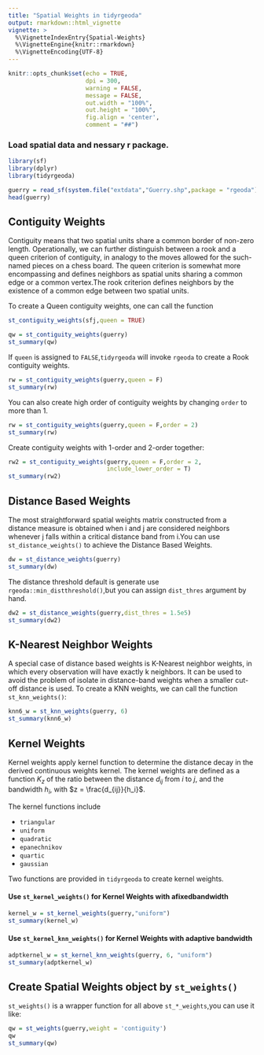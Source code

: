 ```yaml
---
title: "Spatial Weights in tidyrgeoda"
output: rmarkdown::html_vignette
vignette: >
  %\VignetteIndexEntry{Spatial-Weights}
  %\VignetteEngine{knitr::rmarkdown}
  %\VignetteEncoding{UTF-8}
---
```


```r
knitr::opts_chunk$set(echo = TRUE,
                      dpi = 300,
                      warning = FALSE,
                      message = FALSE,
                      out.width = "100%",
                      out.height = "100%",
                      fig.align = 'center',
                      comment = "##")
```

### Load spatial data and nessary r package.

```r
library(sf)
library(dplyr)
library(tidyrgeoda)

guerry = read_sf(system.file("extdata","Guerry.shp",package = "rgeoda"))
head(guerry)
```

## Contiguity Weights

Contiguity means that two spatial units share a common border of non-zero length. Operationally, we can further distinguish between a rook and a queen criterion of contiguity, in analogy to the moves allowed for the such-named pieces on a chess board. The queen criterion is somewhat more encompassing and defines neighbors as spatial units sharing a common edge or a common vertex.The rook criterion defines neighbors by the existence of a common edge between two spatial units.

To create a Queen contiguity weights, one can call the function

```r
st_contiguity_weights(sfj,queen = TRUE)
``` 

```r
qw = st_contiguity_weights(guerry)
st_summary(qw)
```


If `queen` is assigned to `FALSE`,`tidyrgeoda` will invoke `rgeoda` to create a Rook contiguity weights.

```r
rw = st_contiguity_weights(guerry,queen = F)
st_summary(rw)
```

You can also create high order of contiguity weights by changing `order` to more than 1.

```r
rw = st_contiguity_weights(guerry,queen = F,order = 2)
st_summary(rw)
```

Create contiguity weights with 1-order and 2-order together:

```r
rw2 = st_contiguity_weights(guerry,queen = F,order = 2,
                            include_lower_order = T)
st_summary(rw2)
```

## Distance Based Weights

The most straightforward spatial weights matrix constructed from a distance measure is obtained when i and j are considered neighbors whenever j falls within a critical distance band from i.You can use `st_distance_weights()` to achieve the Distance Based Weights.

```r
dw = st_distance_weights(guerry)
st_summary(dw)
```

The distance threshold default is generate use `rgeoda::min_distthreshold()`,but you can assign `dist_thres` argument by hand.

```r
dw2 = st_distance_weights(guerry,dist_thres = 1.5e5)
st_summary(dw2)
```

## K-Nearest Neighbor Weights

A special case of distance based weights is K-Nearest neighbor weights, in which every observation will have exactly k neighbors. It can be used to avoid the problem of isolate in distance-band weights when a smaller cut-off distance is used. To create a KNN weights, we can call the function `st_knn_weights()`:

```r
knn6_w = st_knn_weights(guerry, 6)
st_summary(knn6_w)
```

## Kernel Weights

Kernel weights apply kernel function to determine the distance decay in the derived continuous weights kernel. The kernel weights are defined as a function $K_{z}$ of the ratio between the distance $d_{ij}$ from $i$ to $j$, and the bandwidth $h_i$, with $z = \frac{d_{ij}}{h_i}$. 

The kernel functions include

* `triangular`
* `uniform`
* `quadratic`
* `epanechnikov`
* `quartic`
* `gaussian`

Two functions are provided in `tidyrgeoda` to create kernel weights.

#### Use `st_kernel_weights()` for Kernel Weights with afixedbandwidth

```r
kernel_w = st_kernel_weights(guerry,"uniform")
st_summary(kernel_w)
```

#### Use `st_kernel_knn_weights()` for Kernel Weights with adaptive bandwidth

```r
adptkernel_w = st_kernel_knn_weights(guerry, 6, "uniform")
st_summary(adptkernel_w)
```

## Create Spatial Weights object by `st_weights()`

`st_weights()` is a wrapper function for all above `st_*_weights`,you can use it like:

```r
qw = st_weights(guerry,weight = 'contiguity')
qw
st_summary(qw)
```
